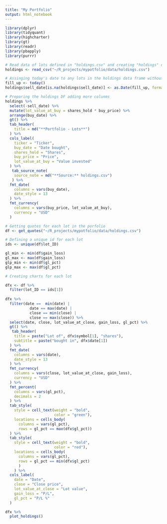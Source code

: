 ```yaml
---
title: "My Portfolio"
output: html_notebook
---
```



```r
library(dplyr)
library(tidyquant)
library(highcharter)
library(gt)
library(readr)
library(pbapply)
library(purrr)
```

```r

# Read data of lots defined in "holdings.csv" and creating "holdings" data frame
holdings <- read_csv("~/R_projects/mypotfolio/data/holdings.csv")

# Assinging today's date to any lots in the holdings data frame without a "sell_date"
fill_up <- today()
holdings$sell_date[is.na(holdings$sell_date)] <- as.Date(fill_up, format = "%Y%m%d")

# Preparing the holdings DF adding more colunms
holdings %>% 
  select(-sell_date) %>% 
  mutate(lot_value_at_buy = shares_hold * buy_price) %>% 
  arrange(buy_date) %>% 
  gt() %>% 
  tab_header(
    title = md("**Portfolio - Lots**")
  ) %>%
  cols_label(
    ticker = "Ticker",
    buy_date = "Date bought",
    shares_hold = "Shares",
    buy_price = "Price",
    lot_value_at_buy = "Value invested"
  ) %>% 
   tab_source_note(
    source_note = md("**Source:** holdings.csv")
   ) %>% 
  fmt_date(
    columns = vars(buy_date),
    date_style = 13
  ) %>%
  fmt_currency(
    columns = vars(buy_price, lot_value_at_buy),
    currency = "USD"
  )

# Getting quotes for each lot in the porfolio
df <- get_quotes("~/R_projects/mypotfolio/data/holdings.csv")

# Defining a unique id for each lot
ids <- unique(df$lot_ID)

gl_min <- min(df$gain_loss)
gl_max <- max(df$gain_loss)
glp_min <- min(df$gl_pct)
glp_max <- max(df$gl_pct)

```

```r

# Creating charts for each lot

dfx <- df %>% 
  filter(lot_ID == ids[1])
  
dfx %>% 
  filter(date ==  min(date) |
           date == max(date) |
           close == min(close) |
           close == max(close)) %>%
  select(date, close, lot_value_at_close, gain_loss, gl_pct) %>% 
  gt() %>% 
   tab_header(
    title = paste("Lot of", dfx$symbol[1], "shares"),
    subtitle = paste("bought in", dfx$date[1])
  ) %>%
  fmt_date(
    columns = vars(date),
    date_style = 13
  ) %>%
  fmt_currency(
    columns = vars(close, lot_value_at_close, gain_loss),
    currency = "USD"
  ) %>%
  fmt_percent(
    columns = vars(gl_pct),
    decimals = 2
  ) %>% 
  tab_style(
    style = cell_text(weight = "bold",
                      color = "green"),
    locations = cells_body(
      columns = vars(gl_pct),
      rows = gl_pct == max(dfx$gl_pct))
  ) %>% 
  tab_style(
    style = cell_text(weight = "bold",
                      color = "red"),
    locations = cells_body(
      columns = vars(gl_pct),
      rows = gl_pct == min(dfx$gl_pct)
      )
    ) %>% 
  cols_label(
    date = "Date",
    close = "Close price",
    lot_value_at_close = "Lot value",
    gain_loss = "P/L",
    gl_pct = "P/L %"
  )

dfx %>% 
  plot_holdings()

```
